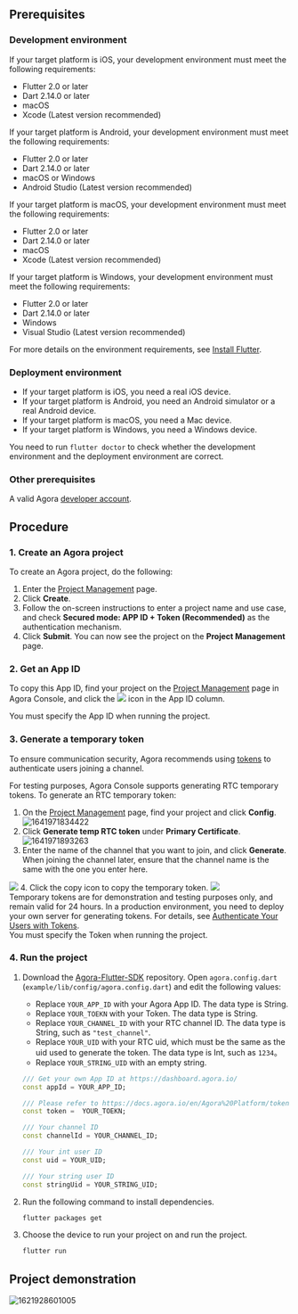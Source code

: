 <PlatformWrapper platform="flutter">

## Prerequisites

### Development environment

If your target platform is iOS, your development environment must meet the following requirements:

- Flutter 2.0 or later
- Dart 2.14.0 or later
- macOS
- Xcode (Latest version recommended)

If your target platform is Android, your development environment must meet the following requirements:

- Flutter 2.0 or later
- Dart 2.14.0 or later
- macOS or Windows
- Android Studio (Latest version recommended)

If your target platform is macOS, your development environment must meet the following requirements:

- Flutter 2.0 or later
- Dart 2.14.0 or later
- macOS
- Xcode (Latest version recommended)

If your target platform is Windows, your development environment must meet the following requirements:

- Flutter 2.0 or later
- Dart 2.14.0 or later
- Windows
- Visual Studio (Latest version recommended)

For more details on the environment requirements, see [Install Flutter](https://docs.flutter.dev/get-started/install).


### Deployment environment

- If your target platform is iOS, you need a real iOS device.
- If your target platform is Android, you need an Android simulator or a real Android device.
- If your target platform is macOS, you need a Mac device.
- If your target platform is Windows, you need a Windows device.

<div class="alert note">You need to run <code>flutter doctor</code> to check whether the development environment and the deployment environment are correct.</div>

### Other prerequisites

A valid Agora [developer account](https://docs.agora.io/en/Agora%20Platform/sign_in_and_sign_up).

## Procedure

### 1. Create an Agora project

To create an Agora project, do the following:

1. Enter the [Project Management](https://console.agora.io/projects) page.
2. Click **Create**.
3. Follow the on-screen instructions to enter a project name and use case, and check **Secured mode: APP ID + Token (Recommended)** as the authentication mechanism.
4. Click **Submit**. You can now see the project on the **Project Management** page.

### 2. Get an App ID

To copy this App ID, find your project on the [Project Management](https://console.agora.io/projects) page in Agora Console, and click the <img src="https://web-cdn.agora.io/docs-files/1637824227532" />  icon in the App ID column.


<div class="alert info">You must specify the App ID when running the project.</div>

### 3. Generate a temporary token

To ensure communication security, Agora recommends using [tokens](https://docs.agora.io/en/AgoraPlatform/term_token) to authenticate users joining a channel.

For testing purposes, Agora Console supports generating RTC temporary tokens. To generate an RTC temporary token:
1. On the [Project Management](https://console.agora.io/projects) page, find your project and click **Config**.
  ![1641971834422](https://web-cdn.agora.io/docs-files/1641971834422) 
2. Click **Generate temp RTC token** under **Primary Certificate**.
  ![1641971893263](https://web-cdn.agora.io/docs-files/1641971893263)
3. Enter the name of the channel that you want to join, and click **Generate**. When joining the channel later, ensure that the channel name is the same with the one you enter here.
 <img src="https://web-cdn.agora.io/docs-files/1649997524064" />
4. Click the copy icon to copy the temporary token. 
 <img src="https://web-cdn.agora.io/docs-files/1649997750496" />

<div class="alert note">Temporary tokens are for demonstration and testing purposes only, and remain valid for 24 hours. In a production environment, you need to deploy your own server for generating tokens. For details, see <a href="https://docs.agora.io/en/Video/token_server?platform=Android">Authenticate Your Users with Tokens</a>.</div>


<div class="alert info">You must specify the Token when running the project.</div>

### 4. Run the project

1. Download the [Agora-Flutter-SDK](https://github.com/AgoraIO/Agora-Flutter-SDK) repository. Open `agora.config.dart` (`example/lib/config/agora.config.dart`) and edit the following values:

	- Replace `YOUR_APP_ID` with your Agora App ID. The data type is String.
	- Replace `YOUR_TOEKN` with your Token. The data type is String.
	- Replace `YOUR_CHANNEL_ID` with your RTC channel ID. The data type is String, such as `"test_channel"`.
	- Replace `YOUR_UID` with your RTC uid, which must be the same as the uid used to generate the token. The data type is Int, such as `1234`。
	- Replace `YOUR_STRING_UID` with an empty string.

	```dart
	/// Get your own App ID at https://dashboard.agora.io/
	const appId = YOUR_APP_ID;

	/// Please refer to https://docs.agora.io/en/Agora%20Platform/token
	const token =  YOUR_TOEKN;

	/// Your channel ID
	const channelId = YOUR_CHANNEL_ID;

	/// Your int user ID
	const uid = YOUR_UID;

	/// Your string user ID
	const stringUid = YOUR_STRING_UID;
	```

2. Run the following command to install dependencies.

	 ```bash
   flutter packages get
	 ```

3. Choose the device to run your project on and run the project. 

   ```bash
   flutter run
   ```

## Project demonstration

![1621928601005](https://web-cdn.agora.io/docs-files/1621928601005)

</PlatformWrapper>